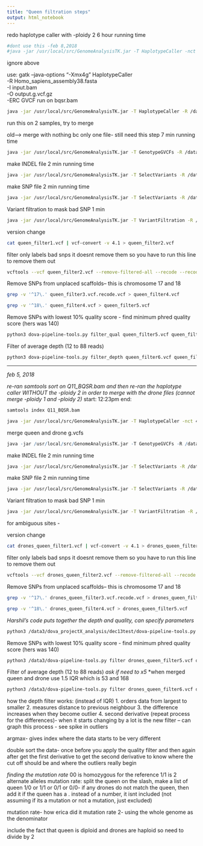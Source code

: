 ```yaml
---
title: "Queen filtration steps"
output: html_notebook
---
```

redo haplotype caller with -ploidy 2
6 hour running time 
```bash
#dont use this -feb 8,2018
#java -jar /usr/local/src/GenomeAnalysisTK.jar -T HaplotypeCaller -nct 40 -R /data2/Training_set/am45new.fasta -I Q11_BQSR.bam --genotyping_mode DISCOVERY -stand_emit_conf 10 -stand_call_conf 30 --emitRefConfidence GVCF -ploidy 2 -o Q11_raw_variants.g.vcf
```
ignore above

use:
gatk --java-options "-Xmx4g" HaplotypeCaller  \
   -R Homo_sapiens_assembly38.fasta \
   -I input.bam \
   -O output.g.vcf.gz \
   -ERC GVCF
run on bqsr.bam
```bash
java -jar /usr/local/src/GenomeAnalysisTK.jar -T HaplotypeCaller -R /data2/Training_set/am45new.fasta -I Q11_BQSR.bam -o Q11_raw_variants.g.vcf.gz -ERC GVCF
```

run this on 2 samples, try to merge 

old--> merge with nothing bc only one file- still need this step 
7 min running time 
```bash
java -jar /usr/local/src/GenomeAnalysisTK.jar -T GenotypeGVCFs -R /data2/Training_set/am45new.fasta --variant Q11_raw_variants.g.vcf -o Q11_raw_variants2.g.vcf
```

make INDEL file 
2 min running time 
```bash
java -jar /usr/local/src/GenomeAnalysisTK.jar -T SelectVariants -R /data2/Training_set/am45new.fasta -V Q11_raw_variants2.g.vcf -selectType INDEL -o Q11_indels.vcf
```

make SNP file 
2 min running time 
```bash
java -jar /usr/local/src/GenomeAnalysisTK.jar -T SelectVariants -R /data2/Training_set/am45new.fasta -V Q11_raw_variants2.g.vcf -selectType SNP -o Q11_snp.vcf
```

Variant filtration to mask bad SNP
1 min 
```bash
java -jar /usr/local/src/GenomeAnalysisTK.jar -T VariantFiltration -R /data2/Training_set/am45new.fasta -V Q11_snp.vcf -mask Q11_indels.vcf --maskExtension 5 --maskName "bad_snp" -o queen_filter1.vcf
```

version change
```bash
cat queen_filter1.vcf | vcf-convert -v 4.1 > queen_filter2.vcf
```

 filter only labels bad snps it doesnt remove them so you have to run this line to remove them out
```bash
vcftools --vcf queen_filter2.vcf --remove-filtered-all --recode --recode-INFO-all --out queen_filter3.vcf
```

Remove SNPs from unplaced scaffolds-- this is chromosome 17 and 18
```bash
grep -v '^17\.' queen_filter3.vcf.recode.vcf > queen_filter4.vcf 

grep -v '^18\.' queen_filter4.vcf > queen_filter5.vcf
```

Remove SNPs with lowest 10% quality score - find minimum phred quality score (hers was 140)
```bash
python3 dova-pipeline-tools.py filter_qual queen_filter5.vcf queen_filter6.vcf 10
```

Filter of average depth (12 to 88 reads) 
```bash
python3 dova-pipeline-tools.py filter_depth queen_filter6.vcf queen_filter7.vcf 12 88
```


---------------------------------------------------------------------------------------------------

*feb 5, 2018*

*re-ran samtools sort on Q11_BQSR.bam and then re-ran the haplotype caller WITHOUT the -ploidy 2 in order to merge with the drone files (cannot merge -ploidy 1 and -ploidy 2)*
start: 12:23pm
end: 
```bash
samtools index Q11_BQSR.bam

java -jar /usr/local/src/GenomeAnalysisTK.jar -T HaplotypeCaller -nct 40 -R /data2/Training_set/am45new.fasta -I Q11_BQSR.bam --genotyping_mode DISCOVERY -stand_emit_conf 10 -stand_call_conf 30 --emitRefConfidence GVCF -o Q11_raw_variants_no_p.g.vcf
```


merge queen and drone g.vcfs 
```r
java -jar /usr/local/src/GenomeAnalysisTK.jar -T GenotypeGVCFs -R /data2/Training_set/am45new.fasta --variant Q11D1_raw_variants.g.vcf --variant Q11D2_raw_variants.g.vcf --variant Q11D4_raw_variants.g.vcf --variant Q11D5_raw_variants.g.vcf --variant Q11_raw_variants_no_p.g.vcf -o drones_queen.g.vcf
```


make INDEL file 
2 min running time 
```bash
java -jar /usr/local/src/GenomeAnalysisTK.jar -T SelectVariants -R /data2/Training_set/am45new.fasta -V drones_queen.g.vcf -selectType INDEL -o drones_queen_indels.vcf
```

make SNP file 
2 min running time 
```bash
java -jar /usr/local/src/GenomeAnalysisTK.jar -T SelectVariants -R /data2/Training_set/am45new.fasta -V drones_queen.g.vcf -selectType SNP -o drones_queen_snp.vcf
```

Variant filtration to mask bad SNP
1 min 
```bash
java -jar /usr/local/src/GenomeAnalysisTK.jar -T VariantFiltration -R /data2/Training_set/am45new.fasta -V drones_queen_snp.vcf -mask drones_queen_indels.vcf --maskExtension 5 --maskName "bad_snp" -o drones_queen_filter1.vcf
```
for ambiguous sites - 

version change
```bash
cat drones_queen_filter1.vcf | vcf-convert -v 4.1 > drones_queen_filter2.vcf
```

 filter only labels bad snps it doesnt remove them so you have to run this line to remove them out
```bash
vcftools --vcf drones_queen_filter2.vcf --remove-filtered-all --recode --recode-INFO-all --out drones_queen_filter3.vcf
```

Remove SNPs from unplaced scaffolds-- this is chromosome 17 and 18
```bash
grep -v '^17\.' drones_queen_filter3.vcf.recode.vcf > drones_queen_filter4.vcf 

grep -v '^18\.' drones_queen_filter4.vcf > drones_queen_filter5.vcf 
```

*Harshil's code puts together the depth and quality, can specify parameters*

```bash
python3 /data3/dova_projectX_analysis/dec13test/dova-pipeline-tools.py drones_queen_filter5.vcf drones_queen_filter6.vcf 10 
```




Remove SNPs with lowest 10% quality score - find minimum phred quality score (hers was 140)
```bash
python3 /data3/dova-pipeline-tools.py filter drones_queen_filter5.vcf drones_queen_filter6.vcf qual 10 90
```

Filter of average depth (12 to 88 reads) *ask if need to x5*
*when merged queen and drone use 1.5 IQR which is 53 and 168
```bash
python3 /data3/dova-pipeline-tools.py filter drones_queen_filter6.vcf drones_queen_filter7.vcf dep
```
how the depth filter works: (instead of IQR)
1. orders data from largest to smaller
2. measures distance to previous neighbour
3. the difference increases when they become outlier
4. second derivative (repeat process for the differences)- when it starts changing by a lot is the new filter -- can graph this process - see spike in outliers

argmax- gives index where the data starts to be very different

double sort the data- once before you apply the quality filter and then again after get the first derivative to get the second derivative to know where the cut off should be and where the outliers really begin 

*finding the mutation rate*
00 is homozygous for the reference
1/1 is 2 alternate alleles 
mutation rate: split the queen on the slash, make a list of queen 1/0 or 1/1 or 0/1 or 0/0- if any drones do not match the queen, then add it 
if the queen has a . instead of a number, it isnt included (not assuming if its a mutation or not  a mutation, just excluded)

mutation rate- how erica did it 
mutation rate 2- using the whole genome as the denominator 

include the fact that queen is diploid and drones are haploid so need to divide by 2 

